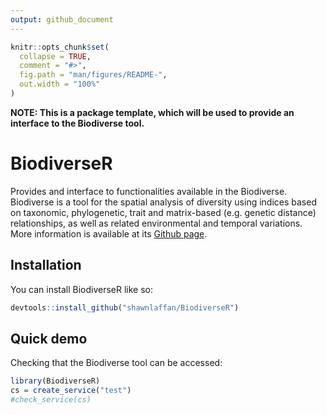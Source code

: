 ---
output: github_document
---

<!-- README.md is generated from README.Rmd. Please edit that file -->

```{r, include = FALSE}
knitr::opts_chunk$set(
  collapse = TRUE,
  comment = "#>",
  fig.path = "man/figures/README-",
  out.width = "100%"
)
```

**NOTE: This is a package template, which will be used to provide an interface to the Biodiverse tool. **

# BiodiverseR    

<!-- badges: start -->
<!-- badges: end -->

Provides and interface to functionalities available in the Biodiverse. Biodiverse 
is a tool for the spatial analysis of diversity using indices based on taxonomic, 
phylogenetic, trait and matrix-based (e.g. genetic distance) relationships, 
as well as related environmental and temporal variations. More information is 
available at its [Github page](https://github.com/shawnlaffan/biodiverse).

## Installation

You can install BiodiverseR like so:

``` r
devtools::install_github("shawnlaffan/BiodiverseR")
```
  
## Quick demo

Checking that the Biodiverse tool can be accessed:

```{r}
library(BiodiverseR)
cs = create_service("test")
#check_service(cs)
```
